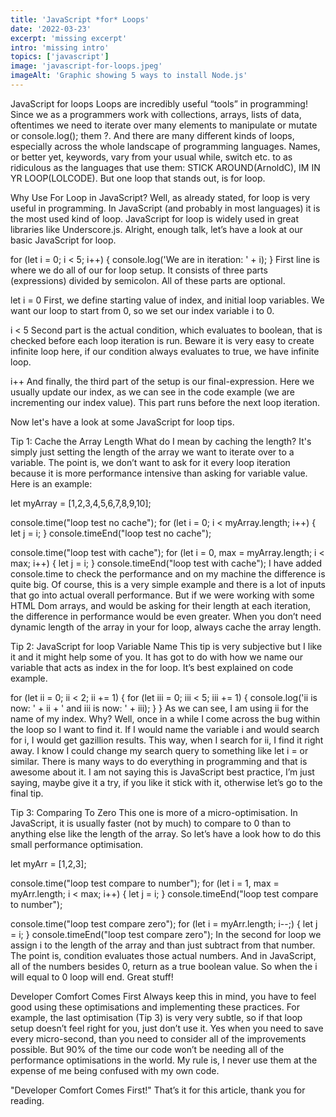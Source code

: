 ```yaml
---
title: 'JavaScript *for* Loops'
date: '2022-03-23'
excerpt: 'missing excerpt'
intro: 'missing intro'
topics: ['javascript']
image: 'javascript-for-loops.jpeg'
imageAlt: 'Graphic showing 5 ways to install Node.js'
---
```


JavaScript for loops
Loops are incredibly useful “tools” in programming! Since we as a programmers work with collections, arrays, lists of data, oftentimes we need to iterate over many elements to manipulate or mutate or console.log(); them ?. And there are many different kinds of loops, especially across the whole landscape of programming languages. Names, or better yet, keywords, vary from your usual while, switch etc. to as ridiculous as the languages that use them: STICK AROUND(ArnoldC), IM IN YR LOOP(LOLCODE). But one loop that stands out, is for loop.

Why Use For Loop in JavaScript?
Well, as already stated, for loop is very useful in programming. In JavaScript (and probably in most languages) it is the most used kind of loop. JavaScript for loop is widely used in great libraries like Underscore.js. Alright, enough talk, let’s have a look at our basic JavaScript for loop.

for (let i = 0; i < 5; i++) {
console.log('We are in iteration: ' + i);
}
First line is where we do all of our for loop setup. It consists of three parts (expressions) divided by semicolon. All of these parts are optional.

let i = 0
First, we define starting value of index, and initial loop variables. We want our loop to start from 0, so we set our index variable i to 0.

i < 5
Second part is the actual condition, which evaluates to boolean, that is checked before each loop iteration is run. Beware it is very easy to create infinite loop here, if our condition always evaluates to true, we have infinite loop.

i++
And finally, the third part of the setup is our final-expression. Here we usually update our index, as we can see in the code example (we are incrementing our index value). This part runs before the next loop iteration.

Now let's have a look at some JavaScript for loop tips.

Tip 1: Cache the Array Length
What do I mean by caching the length? It's simply just setting the length of the array we want to iterate over to a variable. The point is, we don’t want to ask for it every loop iteration because it is more performance intensive than asking for variable value. Here is an example:

let myArray = [1,2,3,4,5,6,7,8,9,10];

console.time("loop test no cache");
for (let i = 0; i < myArray.length; i++) {
let j = i;
}
console.timeEnd("loop test no cache");

console.time("loop test with cache");
for (let i = 0, max = myArray.length; i < max; i++) {
let j = i;
}
console.timeEnd("loop test with cache");
I have added console.time to check the performance and on my machine the difference is quite big. Of course, this is a very simple example and there is a lot of inputs that go into actual overall performance. But if we were working with some HTML Dom arrays, and would be asking for their length at each iteration, the difference in performance would be even greater. When you don’t need dynamic length of the array in your for loop, always cache the array length.

Tip 2: JavaScript for loop Variable Name
This tip is very subjective but I like it and it might help some of you. It has got to do with how we name our variable that acts as index in the for loop. It’s best explained on code example.

for (let ii = 0; ii < 2; ii += 1) {
for (let iii = 0; iii < 5; iii += 1) {
console.log('ii is now: ' + ii + ' and iii is now: ' + iii);
}
}
As we can see, I am using ii for the name of my index. Why? Well, once in a while I come across the bug within the loop so I want to find it. If I would name the variable i and would search for i, I would get gazillion results. This way, when I search for ii, I find it right away. I know I could change my search query to something like let i = or similar. There is many ways to do everything in programming and that is awesome about it. I am not saying this is JavaScript best practice, I’m just saying, maybe give it a try, if you like it stick with it, otherwise let’s go to the final tip.

Tip 3: Comparing To Zero
This one is more of a micro-optimisation. In JavaScript, it is usually faster (not by much) to compare to 0 than to anything else like the length of the array. So let’s have a look how to do this small performance optimisation.

let myArr = [1,2,3];

console.time("loop test compare to number");
for (let i = 1, max = myArr.length; i < max; i++) {
let j = i;
}
console.timeEnd("loop test compare to number");

console.time("loop test compare zero");
for (let i = myArr.length; i--;) {
let j = i;
}
console.timeEnd("loop test compare zero");
In the second for loop we assign i to the length of the array and than just subtract from that number. The point is, condition evaluates those actual numbers. And in JavaScript, all of the numbers besides 0, return as a true boolean value. So when the i will equal to 0 loop will end. Great stuff!

Developer Comfort Comes First
Always keep this in mind, you have to feel good using these optimisations and implementing these practices. For example, the last optimisation (Tip 3) is very very subtle, so if that loop setup doesn’t feel right for you, just don’t use it. Yes when you need to save every micro-second, than you need to consider all of the improvements possible. But 90% of the time our code won’t be needing all of the performance optimisations in the world. My rule is, I never use them at the expense of me being confused with my own code.

"Developer Comfort Comes First!"
That’s it for this article, thank you for reading.
